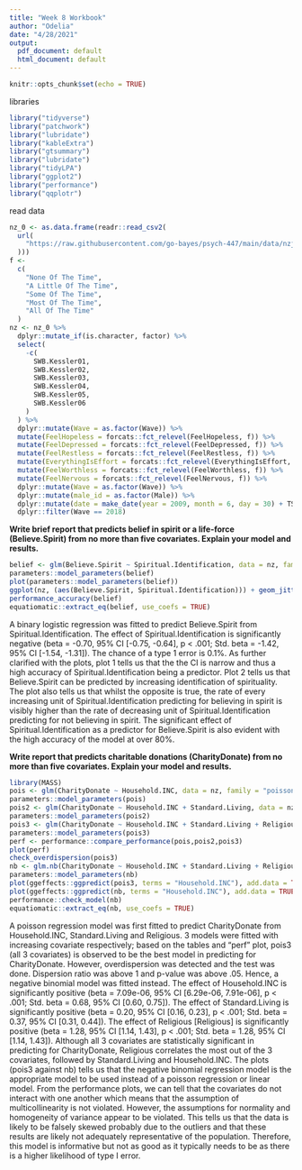 ```yaml
---
title: "Week 8 Workbook"
author: "Odelia"
date: "4/28/2021"
output:
  pdf_document: default
  html_document: default
---
```


```r
knitr::opts_chunk$set(echo = TRUE)
```

libraries
```r
library("tidyverse")
library("patchwork")
library("lubridate")
library("kableExtra")
library("gtsummary")
library("lubridate")
library("tidyLPA")
library("ggplot2")
library("performance")
library("qqplotr")
```

read data
```r
nz_0 <- as.data.frame(readr::read_csv2(
  url(
    "https://raw.githubusercontent.com/go-bayes/psych-447/main/data/nzj.csv"
  )))
f <-
  c(
    "None Of The Time",
    "A Little Of The Time",
    "Some Of The Time",
    "Most Of The Time",
    "All Of The Time"
  )
nz <- nz_0 %>%
  dplyr::mutate_if(is.character, factor) %>%
  select(
    -c(
      SWB.Kessler01,
      SWB.Kessler02,
      SWB.Kessler03,
      SWB.Kessler04,
      SWB.Kessler05,
      SWB.Kessler06
    )
  ) %>%
  dplyr::mutate(Wave = as.factor(Wave)) %>%
  mutate(FeelHopeless = forcats::fct_relevel(FeelHopeless, f)) %>%
  mutate(FeelDepressed = forcats::fct_relevel(FeelDepressed, f)) %>%
  mutate(FeelRestless = forcats::fct_relevel(FeelRestless, f)) %>%
  mutate(EverythingIsEffort = forcats::fct_relevel(EverythingIsEffort, f)) %>%
  mutate(FeelWorthless = forcats::fct_relevel(FeelWorthless, f)) %>%
  mutate(FeelNervous = forcats::fct_relevel(FeelNervous, f)) %>%
  dplyr::mutate(Wave = as.factor(Wave)) %>%
  dplyr::mutate(male_id = as.factor(Male)) %>%
  dplyr::mutate(date = make_date(year = 2009, month = 6, day = 30) + TSCORE)%>%
  dplyr::filter(Wave == 2018)
```

**Write brief report that predicts belief in spirit or a life-force (Believe.Spirit) from no more than five covariates. Explain your model and results.**

```r
belief <- glm(Believe.Spirit ~ Spiritual.Identification, data = nz, family = "binomial")
parameters::model_parameters(belief)
plot(parameters::model_parameters(belief))
ggplot(nz, (aes(Believe.Spirit, Spiritual.Identification))) + geom_jitter(alpha = .5)
performance_accuracy(belief)
equatiomatic::extract_eq(belief, use_coefs = TRUE)
```

A binary logistic regression was fitted to predict Believe.Spirit from Spiritual.Identification. The effect of Spiritual.Identification is significantly negative (beta = -0.70, 95% CI [-0.75, -0.64], p < .001; Std. beta = -1.42, 95% CI [-1.54, -1.31]). The chance of a type 1 error is 0.1%. As further clarified with the plots, plot 1 tells us that the the CI is narrow and thus a high accuracy of Spiritual.Identification being a predictor. Plot 2 tells us that Believe.Spirit can be predicted by increasing identification of spirituality. The plot also tells us that whilst the opposite is true, the rate of every increasing unit of Spiritual.Identification predicting for believing in spirit is visibly higher than the rate of decreasing unit of Spiritual.Identification predicting for not believing in spirit. The significant effect of Spiritual.Identification as a predictor for Believe.Spirit is also evident with the high accuracy of the model at over 80%.

**Write report that predicts charitable donations (CharityDonate) from no more than five covariates. Explain your model and results.**

```r
library(MASS)
pois <- glm(CharityDonate ~ Household.INC, data = nz, family = "poisson")
parameters::model_parameters(pois)
pois2 <- glm(CharityDonate ~ Household.INC + Standard.Living, data = nz, family = "poisson")
parameters::model_parameters(pois2)
pois3 <- glm(CharityDonate ~ Household.INC + Standard.Living + Religious, data = nz, family = "poisson")
parameters::model_parameters(pois3)
perf <- performance::compare_performance(pois,pois2,pois3)
plot(perf)
check_overdispersion(pois3)
nb <- glm.nb(CharityDonate ~ Household.INC + Standard.Living + Religious, data = nz,)
parameters::model_parameters(nb)
plot(ggeffects::ggpredict(pois3, terms = "Household.INC"), add.data = TRUE)
plot(ggeffects::ggpredict(nb, terms = "Household.INC"), add.data = TRUE)
performance::check_model(nb)
equatiomatic::extract_eq(nb, use_coefs = TRUE)
```

A poisson regression model was first fitted to predict CharityDonate from Household.INC, Standard.Living and Religious. 3 models were fitted with increasing covariate respectively; based on the tables and "perf" plot, pois3 (all 3 covariates) is observed to be the best model in predicting for CharityDonate. However, overdispersion was detected and the test was done. Dispersion ratio was above 1 and p-value was above .05. Hence, a negative binomial model was fitted instead. The effect of Household.INC is significantly positive (beta = 7.09e-06, 95% CI [6.29e-06, 7.91e-06], p < .001; Std. beta = 0.68, 95% CI [0.60, 0.75]). The effect of Standard.Living is significantly positive (beta = 0.20, 95% CI [0.16, 0.23], p < .001; Std. beta = 0.37, 95% CI [0.31, 0.44]). The effect of Religious [Religious] is significantly positive (beta = 1.28, 95% CI [1.14, 1.43], p < .001; Std. beta = 1.28, 95% CI [1.14, 1.43]). Although all 3 covariates are statistically significant in predicting for CharityDonate, Religious correlates the most out of the 3 covariates, followed by Standard.Living and Household.INC. The plots (pois3 against nb) tells us that the negative binomial regression model is the appropriate model to be used instead of a poisson regression or linear model. From the performance plots, we can tell that the covariates do not interact with one another which means that the assumption of multicollinearity is not violated. However, the assumptions for normality and homogeneity of variance appear to be violated. This tells us that the data is likely to be falsely skewed probably due to the outliers and that these results are likely not adequately representative of the population. Therefore, this model is informative but not as good as it typically needs to be as there is a higher likelihood of type I error.